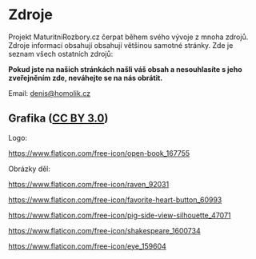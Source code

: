 # Zdroje

Projekt MaturitniRozbory.cz čerpat během svého vývoje z mnoha zdrojů. Zdroje informací
obsahují obsahují většinou samotné stránky. Zde je seznam všech ostatních zdrojů:

**Pokud jste na našich stránkách našli váš obsah a nesouhlasíte s jeho zveřejněním zde, neváhejte se na nás obrátit.**

Email: denis@homolik.cz

## Grafika ([CC BY 3.0](http://creativecommons.org/licenses/by/3.0/))

Logo:

https://www.flaticon.com/free-icon/open-book_167755

Obrázky děl:

https://www.flaticon.com/free-icon/raven_92031

https://www.flaticon.com/free-icon/favorite-heart-button_60993

https://www.flaticon.com/free-icon/pig-side-view-silhouette_47071

https://www.flaticon.com/free-icon/shakespeare_1600734

https://www.flaticon.com/free-icon/eye_159604